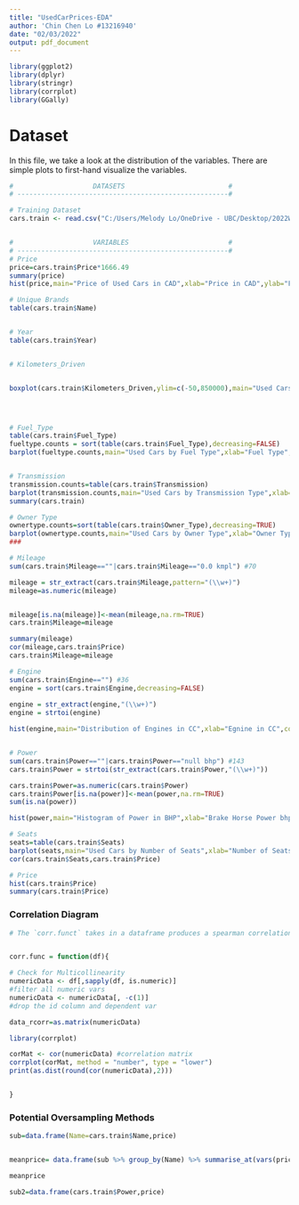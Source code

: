 ---
title: "UsedCarPrices-EDA"
author: 'Chin Chen Lo #13216940'
date: "02/03/2022"
output: pdf_document
---


```{r setup, include=FALSE}
library(ggplot2)
library(dplyr)
library(stringr)
library(corrplot)
library(GGally)
```

# Dataset
In this file, we take a look at the distribution of the variables. There are simple plots to first-hand visualize the variables.

```{r echo = FALSE}

#                    DATASETS                          #
# -----------------------------------------------------#

# Training Dataset
cars.train <- read.csv("C:/Users/Melody Lo/OneDrive - UBC/Desktop/2022W/STAT 447B/Project/cars.train.csv")


#                    VARIABLES                         #
# -----------------------------------------------------#
# Price
price=cars.train$Price*1666.49
summary(price)
hist(price,main="Price of Used Cars in CAD",xlab="Price in CAD",ylab="Frequency",col="paleturquoise",sub="1 INR LAHKS = 1666.49 CAD Conversion Rate Was Used")

# Unique Brands
table(cars.train$Name)


# Year
table(cars.train$Year)


# Kilometers_Driven


boxplot(cars.train$Kilometers_Driven,ylim=c(-50,850000),main="Used Cars' Kilometers Driven, Training Set",ylab='KMs',col='lightblue')




# Fuel_Type
table(cars.train$Fuel_Type)
fueltype.counts = sort(table(cars.train$Fuel_Type),decreasing=FALSE)
barplot(fueltype.counts,main="Used Cars by Fuel Type",xlab="Fuel Type",horiz=TRUE,col='lightyellow')


# Transmission 
transmission.counts=table(cars.train$Transmission)
barplot(transmission.counts,main="Used Cars by Transmission Type",xlab="Transmission Type",horiz=TRUE,col='orange')
summary(cars.train)

# Owner Type
ownertype.counts=sort(table(cars.train$Owner_Type),decreasing=TRUE)
barplot(ownertype.counts,main="Used Cars by Owner Type",xlab="Owner Type",col='lightpink')
### 

# Mileage
sum(cars.train$Mileage==""|cars.train$Mileage=="0.0 kmpl") #70

mileage = str_extract(cars.train$Mileage,pattern="(\\w+)")
mileage=as.numeric(mileage)


mileage[is.na(mileage)]<-mean(mileage,na.rm=TRUE)
cars.train$Mileage=mileage

summary(mileage)
cor(mileage,cars.train$Price)
cars.train$Mileage=mileage

# Engine 
sum(cars.train$Engine=="") #36
engine = sort(cars.train$Engine,decreasing=FALSE)
 
engine = str_extract(engine,"(\\w+)")
engine = strtoi(engine)

hist(engine,main="Distribution of Engines in CC",xlab="Egnine in CC",col="paleturquoise")


# Power
sum(cars.train$Power==""|cars.train$Power=="null bhp") #143
cars.train$Power = strtoi(str_extract(cars.train$Power,"(\\w+)"))

cars.train$Power=as.numeric(cars.train$Power)
cars.train$Power[is.na(power)]<-mean(power,na.rm=TRUE)
sum(is.na(power))

hist(power,main="Histogram of Power in BHP",xlab="Brake Horse Power bhp",col="paleturquoise")

# Seats
seats=table(cars.train$Seats)
barplot(seats,main="Used Cars by Number of Seats",xlab="Number of Seats",ylab="Frequency",col="paleturquoise")
cor(cars.train$Seats,cars.train$Price)

# Price 
hist(cars.train$Price)
summary(cars.train$Price)


```


### Correlation Diagram
```{r}


# The `corr.funct` takes in a dataframe produces a spearman correlation matrix for the numerical data and produces a correlation plot. 


corr.func = function(df){

# Check for Multicollinearity
numericData <- df[,sapply(df, is.numeric)] 
#filter all numeric vars
numericData <- numericData[, -c(1)] 
#drop the id column and dependent var

data_rcorr=as.matrix(numericData)

library(corrplot)

corMat <- cor(numericData) #correlation matrix
corrplot(corMat, method = "number", type = "lower")
print(as.dist(round(cor(numericData),2)))


}


```

### Potential Oversampling Methods
```{r}

sub=data.frame(Name=cars.train$Name,price)


meanprice= data.frame(sub %>% group_by(Name) %>% summarise_at(vars(price),funs(mean(.))))

meanprice

sub2=data.frame(cars.train$Power,price)




```


